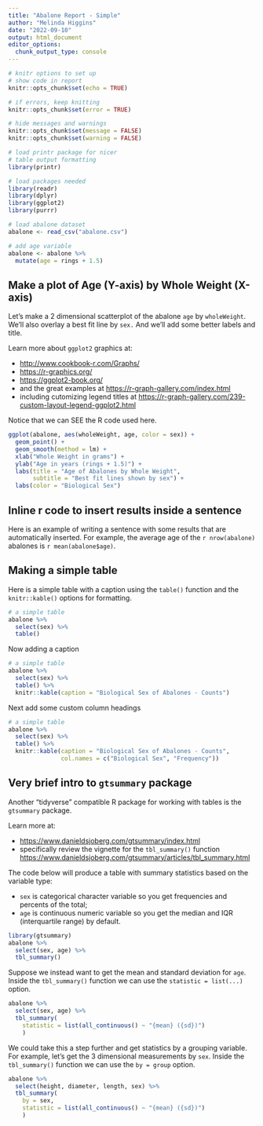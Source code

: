 ```yaml
---
title: "Abalone Report - Simple"
author: "Melinda Higgins"
date: "2022-09-10"
output: html_document
editor_options: 
  chunk_output_type: console
---
```


```r
# knitr options to set up
# show code in report
knitr::opts_chunk$set(echo = TRUE)

# if errors, keep knitting
knitr::opts_chunk$set(error = TRUE)

# hide messages and warnings
knitr::opts_chunk$set(message = FALSE)
knitr::opts_chunk$set(warning = FALSE)

# load printr package for nicer
# table output formatting
library(printr)

# load packages needed
library(readr)
library(dplyr)
library(ggplot2)
library(purrr)

# load abalone dataset
abalone <- read_csv("abalone.csv")

# add age variable
abalone <- abalone %>%
  mutate(age = rings + 1.5)
```

## Make a plot of Age (Y-axis) by Whole Weight (X-axis)

Let's make a 2 dimensional scatterplot of the abalone `age` by `wholeWeight`. We'll also overlay a best fit line by `sex.` And we'll add some better labels and title.

Learn more about `ggplot2` graphics at:

* [http://www.cookbook-r.com/Graphs/](http://www.cookbook-r.com/Graphs/)
* [https://r-graphics.org/](https://r-graphics.org/)
* [https://ggplot2-book.org/](https://ggplot2-book.org/)
* and the great examples at [https://r-graph-gallery.com/index.html](https://r-graph-gallery.com/index.html)
* including cutomizing legend titles at [https://r-graph-gallery.com/239-custom-layout-legend-ggplot2.html](https://r-graph-gallery.com/239-custom-layout-legend-ggplot2.html)


Notice that we can SEE the R code used here.

```r
ggplot(abalone, aes(wholeWeight, age, color = sex)) +
  geom_point() +
  geom_smooth(method = lm) +
  xlab("Whole Weight in grams") +
  ylab("Age in years (rings + 1.5)") +
  labs(title = "Age of Abalones by Whole Weight",
       subtitle = "Best fit lines shown by sex") +
  labs(color = "Biological Sex")
```

## Inline r code to insert results inside a sentence

Here is an example of writing a sentence with some results that are automatically inserted. For example, the average age of the `r nrow(abalone)` abalones is `r mean(abalone$age)`.

## Making a simple table

Here is a simple table with a caption using the `table()` function and the `knitr::kable()` options for formatting.

```r
# a simple table
abalone %>%
  select(sex) %>%
  table()
```

Now adding a caption 

```r
# a simple table
abalone %>%
  select(sex) %>%
  table() %>%
  knitr::kable(caption = "Biological Sex of Abalones - Counts")
```

Next add some custom column headings

```r
# a simple table
abalone %>%
  select(sex) %>%
  table() %>%
  knitr::kable(caption = "Biological Sex of Abalones - Counts",
               col.names = c("Biological Sex", "Frequency"))
```

## Very brief intro to `gtsummary` package

Another "tidyverse" compatible R package for working with tables is the `gtsummary` package.

Learn more at:

* [https://www.danieldsjoberg.com/gtsummary/index.html](https://www.danieldsjoberg.com/gtsummary/index.html)
* specifically review the vignette for the `tbl_summary()` function [https://www.danieldsjoberg.com/gtsummary/articles/tbl_summary.html](https://www.danieldsjoberg.com/gtsummary/articles/tbl_summary.html)

The code below will produce a table with summary statistics based on the variable type:

* `sex` is categorical character variable so you get frequencies and percents of the total;
* `age` is continuous numeric variable so you get the median and IQR (interquartile range) by default.

```r
library(gtsummary)
abalone %>%
  select(sex, age) %>%
  tbl_summary()
```

Suppose we instead want to get the mean and standard deviation for `age`. Inside the `tbl_summary()` function we can use the `statistic = list(...)` option.

```r
abalone %>%
  select(sex, age) %>%
  tbl_summary(
    statistic = list(all_continuous() ~ "{mean} ({sd})")
    )

```

We could take this a step further and get statistics by a grouping variable. For example, let's get the 3 dimensional measurements by `sex`. Inside the `tbl_summary()` function we can use the `by = group` option.

```r
abalone %>%
  select(height, diameter, length, sex) %>%
  tbl_summary(
    by = sex,
    statistic = list(all_continuous() ~ "{mean} ({sd})")
    )
```

